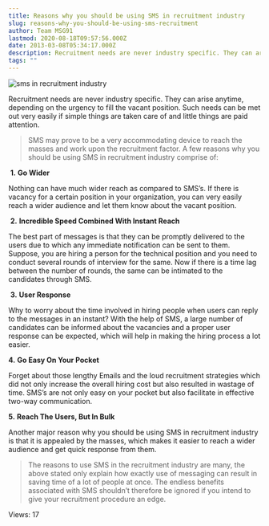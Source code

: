 ```yaml
---
title: Reasons why you should be using SMS in recruitment industry
slug: reasons-why-you-should-be-using-sms-recruitment
author: Team MSG91
lastmod: 2020-08-18T09:57:56.000Z
date: 2013-03-08T05:34:17.000Z
description: Recruitment needs are never industry specific. They can arise anytime, depending on the urgency to fill the vacant position. Such needs can be met out very easily if simple things are taken care of and little things are paid attention.
tags: ""
---
```


![sms in recruitment industry](https://images-msg91.s3.ap-south-1.amazonaws.com/content/images/wordpress/2013/03/Reasons-why-you-should-be-using-SMS-in-recruitment-industry.jpg)


Recruitment needs are never industry specific. They can arise anytime, depending on the urgency to fill the vacant position. Such needs can be met out very easily if simple things are taken care of and little things are paid attention.



> 
> SMS may prove to be a very accommodating device to reach the masses and work upon the recruitment factor. A few reasons why you should be using SMS in recruitment industry comprise of:
> 
> 
> 


 **1.** **Go Wider**


Nothing can have much wider reach as compared to SMS’s. If there is vacancy for a certain position in your organization, you can very easily reach a wider audience and let them know about the vacant position.


 **2.** **Incredible Speed Combined With Instant Reach**


The best part of messages is that they can be promptly delivered to the users due to which any immediate notification can be sent to them. Suppose, you are hiring a person for the technical position and you need to conduct several rounds of interview for the same. Now if there is a time lag between the number of rounds, the same can be intimated to the candidates through SMS.


 **3.** **User Response**


Why to worry about the time involved in hiring people when users can reply to the messages in an instant? With the help of SMS, a large number of candidates can be informed about the vacancies and a proper user response can be expected, which will help in making the hiring process a lot easier.


**4.** **Go Easy On Your Pocket**


Forget about those lengthy Emails and the loud recruitment strategies which did not only increase the overall hiring cost but also resulted in wastage of time. SMS’s are not only easy on your pocket but also facilitate in effective two-way communication.


**5.** **Reach The Users, But In Bulk** 


Another major reason why you should be using SMS in recruitment industry is that it is appealed by the masses, which makes it easier to reach a wider audience and get quick response from them.



> The reasons to use SMS in the recruitment industry are many, the above stated only explain how exactly use of messaging can result in saving time of a lot of people at once. The endless benefits associated with SMS shouldn’t therefore be ignored if you intend to give your recruitment procedure an edge.
> 
> 


 Views: 17


